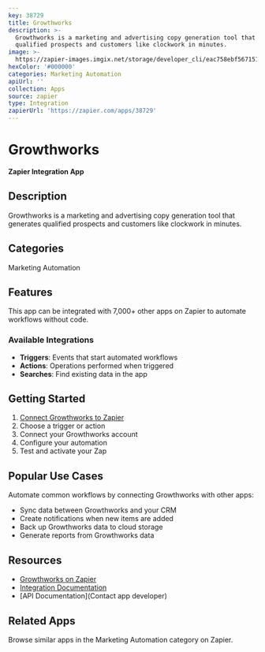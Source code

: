 ```yaml
---
key: 38729
title: Growthworks
description: >-
  Growthworks is a marketing and advertising copy generation tool that generates
  qualified prospects and customers like clockwork in minutes.
image: >-
  https://zapier-images.imgix.net/storage/developer_cli/eac758ebf5671512e24199240f63fa5b.png?auto=format%2Ccompress&ixlib=python-3.0.0&q=50
hexColor: '#000000'
categories: Marketing Automation
apiUrl: ''
collection: Apps
source: zapier
type: Integration
zapierUrl: 'https://zapier.com/apps/38729'
---
```

# Growthworks

**Zapier Integration App**

## Description

Growthworks is a marketing and advertising copy generation tool that generates qualified prospects and customers like clockwork in minutes.

## Categories

Marketing Automation

## Features

This app can be integrated with 7,000+ other apps on Zapier to automate workflows without code.

### Available Integrations

- **Triggers**: Events that start automated workflows
- **Actions**: Operations performed when triggered
- **Searches**: Find existing data in the app

## Getting Started

1. [Connect Growthworks to Zapier](https://zapier.com/apps/38729)
2. Choose a trigger or action
3. Connect your Growthworks account
4. Configure your automation
5. Test and activate your Zap

## Popular Use Cases

Automate common workflows by connecting Growthworks with other apps:

- Sync data between Growthworks and your CRM
- Create notifications when new items are added
- Back up Growthworks data to cloud storage
- Generate reports from Growthworks data

## Resources

- [Growthworks on Zapier](https://zapier.com/apps/38729)
- [Integration Documentation](https://zapier.com/apps/38729/integrations)
- [API Documentation](Contact app developer)

## Related Apps

Browse similar apps in the Marketing Automation category on Zapier.
